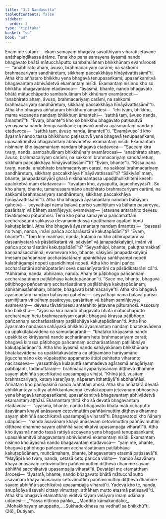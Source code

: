 ```yaml
---
title: "3.2 Nandasutta"
tableOfContents: false
sidebar:
  order: 3
type: "tipitaka"
basket: "su"
book: "ud"
---
```



<DynamicBreadcrumb />

<Division number="22" book="ud" bookNo="18" page="101">

<Paragraph number="158" book="ud">
Evaṃ me sutaṃ—  ekaṃ samayaṃ bhagavā sāvatthiyaṃ viharati jetavane anāthapiṇḍikassa ārāme. Tena kho pana samayena āyasmā nando bhagavato bhātā mātucchāputto sambahulānaṃ bhikkhūnaṃ evamāroceti—  “anabhirato ahaṃ, āvuso, brahmacariyaṃ carāmi; na sakkomi brahmacariyaṃ sandhāretuṃ, sikkhaṃ paccakkhāya hīnāyāvattissāmī”ti.
</Paragraph>

<Paragraph number="159" book="ud">
Atha kho aññataro bhikkhu yena bhagavā tenupasaṅkami; upasaṅkamitvā bhagavantaṃ abhivādetvā ekamantaṃ nisīdi. Ekamantaṃ nisinno kho so bhikkhu bhagavantaṃ etadavoca—  “āyasmā, bhante, nando bhagavato bhātā mātucchāputto sambahulānaṃ bhikkhūnaṃ evamāroceti—  ‘anabhirato ahaṃ, āvuso, brahmacariyaṃ carāmi, na sakkomi brahmacariyaṃ sandhāretuṃ, sikkhaṃ paccakkhāya hīnāyāvattissāmī’”ti.
</Paragraph>

<Paragraph number="160" book="ud">
Atha kho bhagavā aññataraṃ bhikkhuṃ āmantesi—  “ehi tvaṃ, bhikkhu, mama vacanena nandaṃ bhikkhuṃ āmantehi—  ‘satthā taṃ, āvuso nanda, āmantetī’”ti. “Evaṃ, bhante”ti kho so bhikkhu bhagavato paṭissutvā yenāyasmā nando tenupasaṅkami; upasaṅkamitvā āyasmantaṃ nandaṃ etadavoca—  “satthā taṃ, āvuso nanda, āmantetī”ti.
</Paragraph>

<Paragraph number="161" book="ud">
“Evamāvuso”ti kho āyasmā nando tassa bhikkhuno paṭissutvā yena bhagavā tenupasaṅkami; upasaṅkamitvā bhagavantaṃ abhivādetvā ekamantaṃ nisīdi. Ekamantaṃ nisinnaṃ kho āyasmantaṃ nandaṃ bhagavā etadavoca—
</Paragraph>

<Paragraph number="162" book="ud">
“Saccaṃ kira tvaṃ, nanda, sambahulānaṃ bhikkhūnaṃ evamārocesi—  ‘anabhirato ahaṃ, āvuso, brahmacariyaṃ carāmi, na sakkomi brahmacariyaṃ sandhāretuṃ, sikkhaṃ paccakkhāya hīnāyāvattissāmī’”ti? “Evaṃ, bhante”ti.
</Paragraph>

<Paragraph number="163" book="ud">
“Kissa pana tvaṃ, nanda, anabhirato brahmacariyaṃ carasi, na sakkosi brahmacariyaṃ sandhāretuṃ, sikkhaṃ paccakkhāya hīnāyāvattissasī”ti? “Sākiyānī maṃ, bhante, janapadakalyāṇī gharā nikkhamantassa upaḍḍhullikhitehi kesehi apaloketvā maṃ etadavoca—  ‘tuvaṭaṃ kho, ayyaputta, āgaccheyyāsī’ti. So kho ahaṃ, bhante, tamanussaramāno anabhirato brahmacariyaṃ carāmi, na sakkomi brahmacariyaṃ sandhāretuṃ, sikkhaṃ paccakkhāya hīnāyāvattissāmī”ti.
</Paragraph>

<Paragraph number="164" book="ud">
Atha kho bhagavā āyasmantaṃ nandaṃ bāhāyaṃ gahetvā—  seyyathāpi nāma balavā puriso samiñjitaṃ vā bāhaṃ pasāreyya, pasāritaṃ vā bāhaṃ samiñjeyya; evamevaṃ—  jetavane antarahito devesu tāvatiṃsesu pāturahosi.
</Paragraph>

<Paragraph number="165" book="ud">
Tena kho pana samayena pañcamattāni accharāsatāni sakkassa devānamindassa upaṭṭhānaṃ āgatāni honti kakuṭapādāni. Atha kho bhagavā āyasmantaṃ nandaṃ āmantesi—  “passasi no tvaṃ, nanda, imāni pañca accharāsatāni kakuṭapādānī”ti? “Evaṃ, bhante”ti.
</Paragraph>

<Paragraph number="166" book="ud">
“Taṃ kiṃ maññasi, nanda, katamā nu kho abhirūpatarā vā dassanīyatarā vā pāsādikatarā vā, sākiyānī vā janapadakalyāṇī, imāni vā pañca accharāsatāni kakuṭapādānī”ti? “Seyyathāpi, bhante, paluṭṭhamakkaṭī kaṇṇanāsacchinnā; evamevaṃ kho, bhante, sākiyānī janapadakalyāṇī imesaṃ pañcannaṃ accharāsatānaṃ upanidhāya saṅkhyampi nopeti kalabhāgampi nopeti upanidhimpi nopeti. Atha kho imāni pañca accharāsatāni abhirūpatarāni ceva dassanīyatarāni ca pāsādikatarāni cā”ti.
</Paragraph>

<Paragraph number="167" book="ud">
“Abhirama, nanda, abhirama, nanda. Ahaṃ te pāṭibhogo pañcannaṃ accharāsatānaṃ paṭilābhāya kakuṭapādānan”ti. “Sace me, bhante, bhagavā pāṭibhogo pañcannaṃ accharāsatānaṃ paṭilābhāya kakuṭapādānaṃ, abhiramissāmahaṃ, bhante, bhagavati brahmacariye”ti.
</Paragraph>

<Paragraph number="168" book="ud">
Atha kho bhagavā āyasmantaṃ nandaṃ bāhāyaṃ gahetvā—  seyyathāpi nāma balavā puriso samiñjitaṃ vā bāhaṃ pasāreyya, pasāritaṃ vā bāhaṃ samiñjeyya; evamevaṃ—  devesu tāvatiṃsesu antarahito jetavane pāturahosi.
</Paragraph>

<Paragraph number="169" book="ud">
Assosuṃ kho bhikkhū—  “āyasmā kira nando bhagavato bhātā mātucchāputto accharānaṃ hetu brahmacariyaṃ carati; bhagavā kirassa pāṭibhogo pañcannaṃ accharāsatānaṃ paṭilābhāya kakuṭapādānan”ti.
</Paragraph>

<Paragraph number="170" book="ud">
Atha kho āyasmato nandassa sahāyakā bhikkhū āyasmantaṃ nandaṃ bhatakavādena ca upakkitakavādena ca samudācaranti—  “bhatako kirāyasmā nando upakkitako kirāyasmā nando accharānaṃ hetu brahmacariyaṃ carati; bhagavā kirassa pāṭibhogo pañcannaṃ accharāsatānaṃ paṭilābhāya kakuṭapādānan”ti.
</Paragraph>

<Paragraph number="171" book="ud">
Atha kho āyasmā nando sahāyakānaṃ bhikkhūnaṃ bhatakavādena ca upakkitakavādena ca aṭṭīyamāno harāyamāno jigucchamāno eko vūpakaṭṭho appamatto ātāpī pahitatto viharanto nacirasseva—  yassatthāya kulaputtā sammadeva agārasmā anagāriyaṃ pabbajanti, tadanuttaraṃ—  brahmacariyapariyosānaṃ diṭṭheva dhamme sayaṃ abhiññā sacchikatvā upasampajja vihāsi. “Khīṇā jāti, vusitaṃ brahmacariyaṃ, kataṃ karaṇīyaṃ, nāparaṃ itthattāyā”ti abbhaññāsi. Aññataro kho panāyasmā nando arahataṃ ahosi.
</Paragraph>

<Paragraph number="172" book="ud">
Atha kho aññatarā devatā abhikkantāya rattiyā abhikkantavaṇṇā kevalakappaṃ jetavanaṃ obhāsetvā yena bhagavā tenupasaṅkami; upasaṅkamitvā bhagavantaṃ abhivādetvā ekamantaṃ aṭṭhāsi. Ekamantaṃ ṭhitā kho sā devatā bhagavantaṃ etadavoca—  “āyasmā, bhante, nando bhagavato bhātā mātucchāputto āsavānaṃ khayā anāsavaṃ cetovimuttiṃ paññāvimuttiṃ diṭṭheva dhamme sayaṃ abhiññā sacchikatvā upasampajja viharatī”ti. Bhagavatopi kho ñāṇaṃ udapādi—  “nando āsavānaṃ khayā anāsavaṃ cetovimuttiṃ paññāvimuttiṃ diṭṭheva dhamme sayaṃ abhiññā sacchikatvā upasampajja viharatī”ti.
</Paragraph>

<Paragraph number="173" book="ud">
Atha kho āyasmā nando tassā rattiyā accayena yena bhagavā tenupasaṅkami; upasaṅkamitvā bhagavantaṃ abhivādetvā ekamantaṃ nisīdi. Ekamantaṃ nisinno kho āyasmā nando bhagavantaṃ etadavoca—  “yaṃ me, bhante, bhagavā pāṭibhogo pañcannaṃ accharāsatānaṃ paṭilābhāya kakuṭapādānaṃ, muñcāmahaṃ, bhante, bhagavantaṃ etasmā paṭissavā”ti. “Mayāpi kho tvaṃ, nanda, cetasā ceto paricca vidito—  ‘nando āsavānaṃ khayā anāsavaṃ cetovimuttiṃ paññāvimuttiṃ diṭṭheva dhamme sayaṃ abhiññā sacchikatvā upasampajja viharatī’ti. Devatāpi me etamatthaṃ ārocesi—  ‘āyasmā, bhante, nando bhagavato bhātā mātucchāputto āsavānaṃ khayā anāsavaṃ cetovimuttiṃ paññāvimuttiṃ diṭṭheva dhamme sayaṃ abhiññā sacchikatvā upasampajja viharatī’ti. Yadeva kho te, nanda, anupādāya āsavehi cittaṃ vimuttaṃ, athāhaṃ mutto etasmā paṭissavā”ti.
</Paragraph>

<Paragraph number="174" book="ud">
Atha kho bhagavā etamatthaṃ viditvā tāyaṃ velāyaṃ imaṃ udānaṃ udānesi—
</Paragraph>

<Paragraph number="175" type="verses" book="ud">
_“Yassa nittiṇṇo paṅko,_  
_Maddito kāmakaṇḍako;_  
_Mohakkhayaṃ anuppatto,_  
_Sukhadukkhesu na vedhatī sa bhikkhū”ti. (26)_  


</Paragraph>
</Division>

<Paragraph number="176" type="center" book="ud">
Dutiyaṃ.
</Paragraph>
